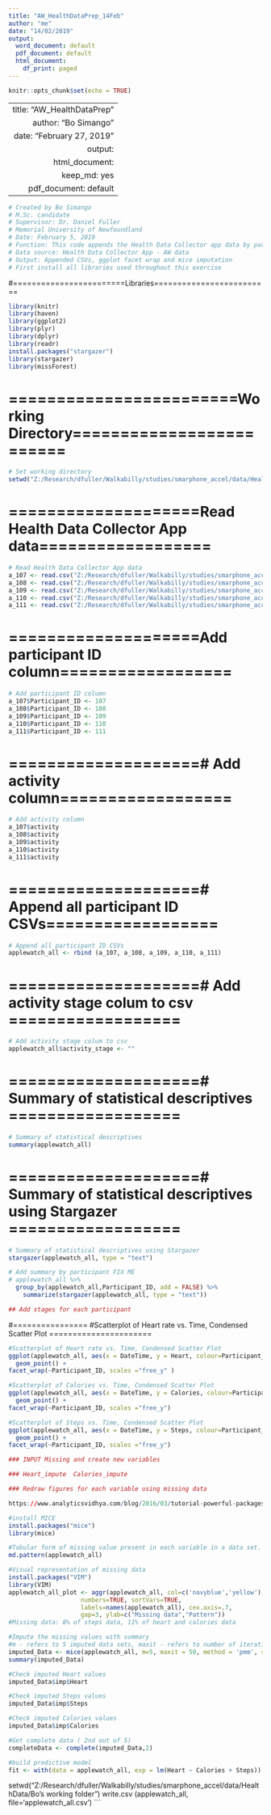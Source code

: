 ---
title: "AW_HealthDataPrep_14Feb"
author: "me"
date: "14/02/2019"
output:
  word_document: default
  pdf_document: default
  html_document:
    df_print: paged
---

```{r setup, include=FALSE}
knitr::opts_chunk$set(echo = TRUE)
```

---
  title: "AW_HealthDataPrep"
author: "Bo Simango"
date: "February 27, 2019"
output: 
  html_document:
  keep_md: yes
pdf_document: default
---
  
```{r}
# Created by Bo Simango
# M.Sc. candidate 
# Supervisor: Dr. Daniel Fuller
# Memorial University of Newfoundland
# Date: February 5, 2019
# Function: This code appends the Health Data Collector app data by participant ID (107-111) and plots the HR, Steps and Calories vs. Time using two R packages ggplot2 and facet_wrap
# Data source: Health Data Collector App - AW data 
# Output: Appended CSVs, ggplot facet wrap and mice imputation 
# First install all libraries used throughout this exercise 
```
#========================Libraries=========================
```{r}
library(knitr)
library(haven)
library(ggplot2)
library(plyr)
library(dplyr)
library(readr)
install.packages("stargazer")
library(stargazer)
library(missForest)
```
# ========================Working Directory=========================

```{r}
# Set working directory
setwd("Z:/Research/dfuller/Walkabilly/studies/smarphone_accel/data/HealthData")
```
# ====================Read Health Data Collector App data================== 

```{r}
# Read Health Data Collector App data 
a_107 <- read.csv("Z:/Research/dfuller/Walkabilly/studies/smarphone_accel/data/HealthData/107/applewatch_data107.csv")
a_108 <- read.csv("Z:/Research/dfuller/Walkabilly/studies/smarphone_accel/data/HealthData/108/applewatch_data108.csv")
a_109 <- read.csv("Z:/Research/dfuller/Walkabilly/studies/smarphone_accel/data/HealthData/109/applewatch_data109.csv")
a_110 <- read.csv("Z:/Research/dfuller/Walkabilly/studies/smarphone_accel/data/HealthData/110/applewatch_data110.csv")
a_111 <- read.csv("Z:/Research/dfuller/Walkabilly/studies/smarphone_accel/data/HealthData/111/applewatch_data111.csv")
```

# ====================Add participant ID column================== 
```{r}
# Add participant ID column 
a_107$Participant_ID <- 107
a_108$Participant_ID <- 108
a_109$Participant_ID <- 109
a_110$Participant_ID <- 110
a_111$Participant_ID <- 111
```

# ====================# Add activity column================== 
```{r}
# Add activity column 
a_107$activity 
a_108$activity 
a_109$activity 
a_110$activity 
a_111$activity 
```

# ====================# Append all participant ID CSVs================== 

```{r}
# Append all participant ID CSVs 
applewatch_all <- rbind (a_107, a_108, a_109, a_110, a_111)
```

# ====================# Add activity stage colum to csv ================== 
```{r}
# Add activity stage colum to csv 
applewatch_all$activity_stage <- ""
```

# ====================# Summary of statistical descriptives ================== 
```{r}
# Summary of statistical descriptives 
summary(applewatch_all)
```

# ====================# Summary of statistical descriptives using Stargazer ================== 

```{r}
# Summary of statistical descriptives using Stargazer 
stargazer(applewatch_all, type = "text")
```

```{r}
# Add summary by participant FIX ME 
# applewatch_all %>% 
  group_by(applewatch_all,Participant_ID, add = FALSE) %>%
    summarize(stargazer(applewatch_all, type = "text"))
```

```{r}
## Add stages for each participant
```

#================ #Scatterplot of Heart rate vs. Time, Condensed Scatter Plot ======================

```{r}  
#Scatterplot of Heart rate vs. Time, Condensed Scatter Plot 
ggplot(applewatch_all, aes(x = DateTime, y = Heart, colour=Participant_ID, group=Participant_ID)) + 
  geom_point() +
facet_wrap(~Participant_ID, scales ="free_y" )
```

```{r}
#Scatterplot of Calories vs. Time, Condensed Scatter Plot 
ggplot(applewatch_all, aes(x = DateTime, y = Calories, colour=Participant_ID, group=Participant_ID)) + 
  geom_point() +
facet_wrap(~Participant_ID, scales ="free_y")
```

```{r}
#Scatterplot of Steps vs. Time, Condensed Scatter Plot 
ggplot(applewatch_all, aes(x = DateTime, y = Steps, colour=Participant_ID, group=Participant_ID)) + 
  geom_point() +
facet_wrap(~Participant_ID, scales ="free_y")
```

```{r}
### INPUT Missing and create new variables

### Heart_impute  Calories_impute

### Redraw figures for each variable using missing data

https://www.analyticsvidhya.com/blog/2016/03/tutorial-powerful-packages-imputing-missing-values/
```


```{r}
#install MICE
install.packages("mice")
library(mice)
```

```{r}
#Tabular form of missing value present in each variable in a data set.
md.pattern(applewatch_all)
```
```{r}
#Visual representation of missing data
install.packages("VIM")
library(VIM)
applewatch_all_plot <- aggr(applewatch_all, col=c('navyblue','yellow'),
                    numbers=TRUE, sortVars=TRUE,
                    labels=names(applewatch_all), cex.axis=.7,
                    gap=3, ylab=c("Missing data","Pattern"))
#Missing data: 8% of steps data, 11% of heart and calories data 
```
```{r}
#Impute the missing values with summary
#m - refers to 5 imputed data sets, maxit - refers to number of iterations taken to impute missing values, method-method used, predictive mean matching 
imputed_Data <- mice(applewatch_all, m=5, maxit = 50, method = 'pmm', seed = 500)
summary(imputed_Data)
```
```{r}
#Check imputed Heart values 
imputed_Data$imp$Heart
```
```{r}
#Check imputed Steps values 
imputed_Data$imp$Steps
```

```{r}
#Check imputed Calories values 
imputed_Data$imp$Calories
```

```{r}
#Get complete data ( 2nd out of 5)
completeData <- complete(imputed_Data,2)
```


```{r}
#build predictive model
fit <- with(data = applewatch_all, exp = lm(Heart ~ Calories + Steps)) 
```

setwd("Z:/Research/dfuller/Walkabilly/studies/smarphone_accel/data/HealthData/Bo's working folder")
write.csv (applewatch_all, file='applewatch_all.csv')
```
